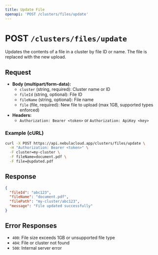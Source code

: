 ```yaml
---
title: Update File
openapi: 'POST /clusters/files/update'
---
```


# POST `/clusters/files/update`

Updates the contents of a file in a cluster by file ID or name. The file is replaced with the new upload.

## Request
- **Body (multipart/form-data):**
  - `cluster` (string, required): Cluster name or ID
  - `fileId` (string, optional): File ID
  - `fileName` (string, optional): File name
  - `file` (file, required): New file to upload (max 1GB, supported types enforced)
- **Headers:**
  - `Authorization: Bearer <token>` or `Authorization: ApiKey <key>`

### Example (cURL)
```bash
curl -X POST https://api.nebulacloud.app/clusters/files/update \
  -H "Authorization: Bearer <token>" \
  -F cluster=my-cluster \
  -F fileName=document.pdf \
  -F file=@updated.pdf
```

## Response
```json
{
  "fileId": "abc123",
  "fileName": "document.pdf",
  "filePath": "my-cluster/abc123",
  "message": "File updated successfully"
}
```

## Error Responses
- `400`: File size exceeds 1GB or unsupported file type
- `404`: File or cluster not found
- `500`: Internal server error 